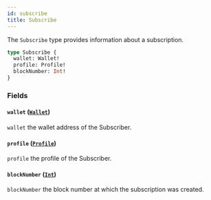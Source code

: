```yaml
---
id: subscribe
title: Subscribe
---
```



The `Subscribe` type provides information about a subscription.

```graphql
type Subscribe {
  wallet: Wallet!
  profile: Profile!
  blockNumber: Int!
}
```


### Fields

#### `wallet` ([`Wallet`](/reference/objects/wallet))

`wallet` the wallet address of the Subscriber.


#### `profile` ([`Profile`](/reference/objects/profile))

`profile` the profile of the Subscriber.


#### `blockNumber` ([`Int`](/reference/scalars/int))

`blockNumber` the block number at which the subscription was created.




